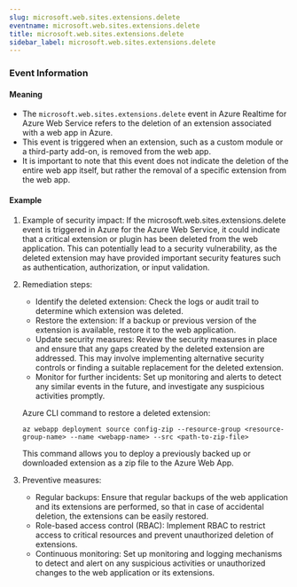```yaml
--- 
slug: microsoft.web.sites.extensions.delete
eventname: microsoft.web.sites.extensions.delete
title: microsoft.web.sites.extensions.delete
sidebar_label: microsoft.web.sites.extensions.delete
---
```

                       
### Event Information

#### Meaning

- The `microsoft.web.sites.extensions.delete` event in Azure Realtime for Azure Web Service refers to the deletion of an extension associated with a web app in Azure.
- This event is triggered when an extension, such as a custom module or a third-party add-on, is removed from the web app.
- It is important to note that this event does not indicate the deletion of the entire web app itself, but rather the removal of a specific extension from the web app.

#### Example

1. Example of security impact: If the microsoft.web.sites.extensions.delete event is triggered in Azure for the Azure Web Service, it could indicate that a critical extension or plugin has been deleted from the web application. This can potentially lead to a security vulnerability, as the deleted extension may have provided important security features such as authentication, authorization, or input validation.

2. Remediation steps:
   - Identify the deleted extension: Check the logs or audit trail to determine which extension was deleted.
   - Restore the extension: If a backup or previous version of the extension is available, restore it to the web application.
   - Update security measures: Review the security measures in place and ensure that any gaps created by the deleted extension are addressed. This may involve implementing alternative security controls or finding a suitable replacement for the deleted extension.
   - Monitor for further incidents: Set up monitoring and alerts to detect any similar events in the future, and investigate any suspicious activities promptly.

   Azure CLI command to restore a deleted extension:
   ```
   az webapp deployment source config-zip --resource-group <resource-group-name> --name <webapp-name> --src <path-to-zip-file>
   ```

   This command allows you to deploy a previously backed up or downloaded extension as a zip file to the Azure Web App.

3. Preventive measures:
   - Regular backups: Ensure that regular backups of the web application and its extensions are performed, so that in case of accidental deletion, the extensions can be easily restored.
   - Role-based access control (RBAC): Implement RBAC to restrict access to critical resources and prevent unauthorized deletion of extensions.
   - Continuous monitoring: Set up monitoring and logging mechanisms to detect and alert on any suspicious activities or unauthorized changes to the web application or its extensions.


 